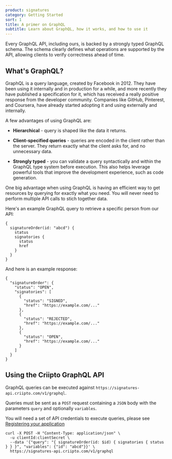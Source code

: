 ```yaml
---
product: signatures
category: Getting Started
sort: 1
title: A primer on GraphQL
subtitle: Learn about GraphQL, how it works, and how to use it
---
```


Every GraphQL API, including ours, is backed by a strongly typed GraphQL schema.
The schema clearly defines what operations are supported by the API, allowing clients to verify correctness ahead of time.

## What's GraphQL?

GraphQL is a query language, created by Facebook in 2012. They have been using it internally and in production for a while, and more recently they have published a specification for it, which has received a really positive response from the developer community. Companies like GitHub, Pinterest, and Coursera, have already started adopting it and using externally and internally.

A few advantages of using GraphQL are:

- **Hierarchical** - query is shaped like the data it returns.

- **Client-specified queries** - queries are encoded in the client rather than the server. They return exactly what the client asks for, and no unnecessary data.

- **Strongly typed** - you can validate a query syntactically and within the GraphQL type system before execution. This also helps leverage powerful tools that improve the development experience, such as code generation.

One big advantage when using GraphQL is having an efficient way to get resources by querying for exactly what you need.
You will never need to perform multiple API calls to stich together data.

Here's an example GraphQL query to retrieve a specific person from our API:

```text
{
  signatureOrder(id: "abcd") {
    status
    signatories {
      status
      href
    }
  }
}
```

And here is an example response:

```text
{
  "signatureOrder": {
    "status": "OPEN",
    "signatories": [
      {
        "status": "SIGNED",
        "href": "https://example.com/..."
      },
      {
        "status": "REJECTED",
        "href": "https://example.com/..."
      },
      {
        "status": "OPEN",
        "href": "https://example.com/..."
      }
    ]
  }
}
```

## Using the Criipto GraphQL API

GraphQL queries can be executed against `https://signatures-api.criipto.com/v1/graphql`.

Queries must be sent as a `POST` request containing a `JSON` body with the parameters `query` and optionally `variables`.

You will need a set of API credentials to execute queries, please see [Registering your application](/signatures/getting-started/register-application/)

```text
curl -X POST -H "Content-Type: application/json" \
  -u clientId:clientSecret \
  --data '{"query": "{ signatureOrder(id: $id) { signatories { status } } }", "variables": {"id": "abcd"}}' \ 
  https://signatures-api.criipto.com/v1/graphql
```